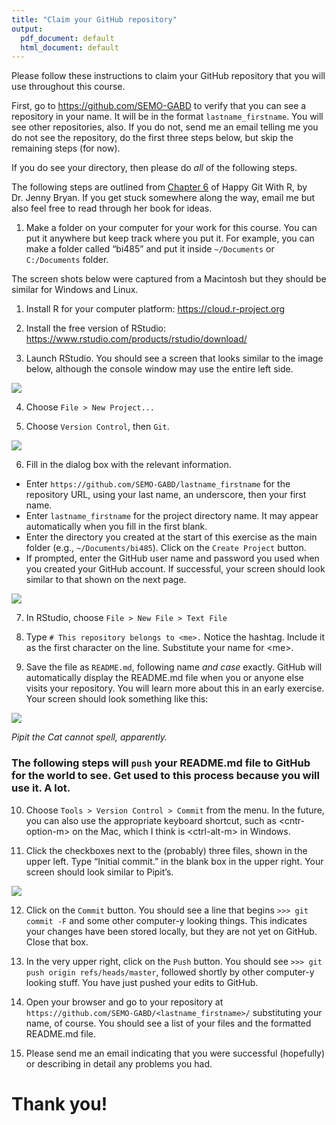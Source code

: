 ```yaml
---
title: "Claim your GitHub repository"
output:
  pdf_document: default
  html_document: default
---
```


Please follow these instructions to claim your GitHub repository that you will use throughout this course.

First, go to [https://github.com/SEMO-GABD](https://github.com/SEMO-GABD) to verify that you can see a repository in your name. It will be in the format `lastname_firstname`. You will see other repositories, also. If you do not, send me an email telling me you do not see the repository, do the first three steps below, but skip the remaining steps (for now).

If you do see your directory, then please do *all* of the following steps. 

The following steps are outlined from [Chapter 6](http://happygitwithr.com/install-r-rstudio.html) of Happy Git With R, by Dr. Jenny Bryan. If you get stuck somewhere along the way, email me but also feel free to read through her book for ideas.

1. Make a folder on your computer for your work for this course. You can put it anywhere but keep track where you put it. For example, you can make a folder called "bi485" and put it inside `~/Documents` or `C:/Documents` folder. 

The screen shots below were captured from a Macintosh but they should be similar for Windows and Linux.

1. Install R for your computer platform:  [https://cloud.r-project.org](https://cloud.r-project.org)

2. Install the free version of RStudio: [https://www.rstudio.com/products/rstudio/download/](https://www.rstudio.com/products/rstudio/download/)

3. Launch RStudio. You should see a screen that looks similar to the image below, although the console window may use the entire left side. 

![](img/rstudio_startup.png)

4. Choose `File > New Project...`  

5. Choose `Version Control`, then `Git`.

![](img/rstudio_project_git.png)

6. Fill in the dialog box with the relevant information.
  - Enter `https://github.com/SEMO-GABD/lastname_firstname` for the repository URL, using your last name, an underscore, then your first name.
  - Enter `lastname_firstname` for the project directory name. It may appear automatically when you fill in the first blank.
  - Enter the directory you created at the start of this exercise as the main folder (e.g., `~/Documents/bi485`). Click on the `Create Project` button.
  - If prompted, enter the GitHub user name and password you used when you created your GitHub account. If successful, your screen should look similar to that shown on the next page.

![](img/rstudio_clone_repository.png)

7. In RStudio, choose `File > New File > Text File`

8. Type `# This repository belongs to <me>.` Notice the hashtag. Include it as the first character on the line. Substitute your name for \<me\>. 

9. Save the file as `README.md`, following name *and case* exactly. GitHub will automatically display the README.md file when you or anyone else visits your repository. You will learn more about this in an early exercise. Your screen should look something like this:

![](img/rstudio_ready.png)

*Pipit the Cat cannot spell, apparently.*

### The following steps will `push` your README.md file to GitHub for the world to see. Get used to this process because you will use it. A lot.

10. Choose `Tools > Version Control > Commit` from the menu. In the future, you can also use the appropriate keyboard shortcut, such as \<cntr-option-m\> on the Mac, which I think is \<ctrl-alt-m\> in Windows.

11. Click the checkboxes next to the (probably) three files, shown in the upper left. Type "Initial commit." in the blank box in the upper right. Your screen should look similar to Pipit's.

![](img/rstudio_initial_commit.png)

12. Click on the `Commit` button. You should see a line that begins `>>> git commit -F` and some other computer-y looking things. This indicates your changes have been stored locally, but they are not yet on GitHub. Close that box.

13. In the very upper right, click on the `Push` button. You should see `>>> git push origin refs/heads/master`, followed shortly by other computer-y looking stuff. You have just pushed your edits to GitHub. 

12. Open your browser and go to your repository at `https://github.com/SEMO-GABD/<lastname_firstname>/` substituting your name, of course. You should see a list of your files and the formatted README.md file. 

1. Please send me an email indicating that you were successful (hopefully) or describing in detail any problems you had.

# Thank you!

